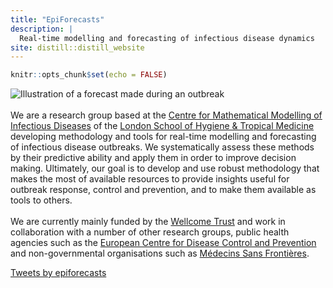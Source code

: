 ```yaml
---
title: "EpiForecasts"
description: |
  Real-time modelling and forecasting of infectious disease dynamics
site: distill::distill_website
---
```


```r
knitr::opts_chunk$set(echo = FALSE)
```

![Illustration of a forecast made during an outbreak](images/forecast.svg)<br><br>
We are a research group based at the [Centre for Mathematical Modelling of Infectious Diseases](https://www.lshtm.ac.uk/research/centres/centre-mathematical-modelling-infectious-diseases) of the [London School of Hygiene & Tropical Medicine](https://www.lshtm.ac.uk) developing methodology and tools for real-time modelling and forecasting of infectious disease outbreaks. We systematically assess these methods by their predictive ability and apply them in order to improve decision making. Ultimately, our goal is to develop and use robust methodology that makes the most of available resources to provide insights useful for outbreak response, control and prevention, and to make them available as tools to others. <br><br>
We are currently mainly funded by the [Wellcome Trust](https://grantnav.threesixtygiving.org/grant/360G-Wellcome-210758_Z_18_Z) and work in collaboration with a number of
other research groups, public health agencies such as the [European Centre for Disease Control and Prevention](https://www.ecdc.europa.eu/en) and non-governmental
organisations such as [Médecins Sans Frontières](https://www.msf.org/).

::: {.column-margin}

<a class="twitter-timeline" data-tweet-limit="3" href="https://twitter.com/epiforecasts?ref_src=twsrc%5Etfw">Tweets by epiforecasts</a> <script async src="https://platform.twitter.com/widgets.js" charset="utf-8"></script> 

:::
